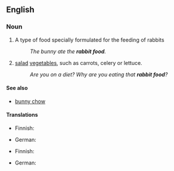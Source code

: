 ==English==

===Noun===
{{en-noun|head=[[rabbit]] [[food]]|-}}

# A type of food specially formulated for the feeding of rabbits
#:''The bunny ate the '''rabbit food'''.''
# {{context|informal|derogatory|lang=en}} [[salad]] [[vegetable]]s, such as carrots, celery or lettuce.
#:''Are you on a diet? Why are you eating that '''rabbit food'''?''

====See also====
* [[bunny chow]]

====Translations====
{{trans-top|food formulated for rabbits}}
* Finnish: {{t|fi|kaninruoka}}
{{trans-mid}}
* German: {{t+|de|Kaninchenfutter|n}}
{{trans-bottom}}

{{trans-top|informal, derogatory: salad and vegetables}}
* Finnish: {{t|fi|kaninruoka}}
{{trans-mid}}
* German: {{t+|de|Kaninchenfutter|n}}
{{trans-bottom}}